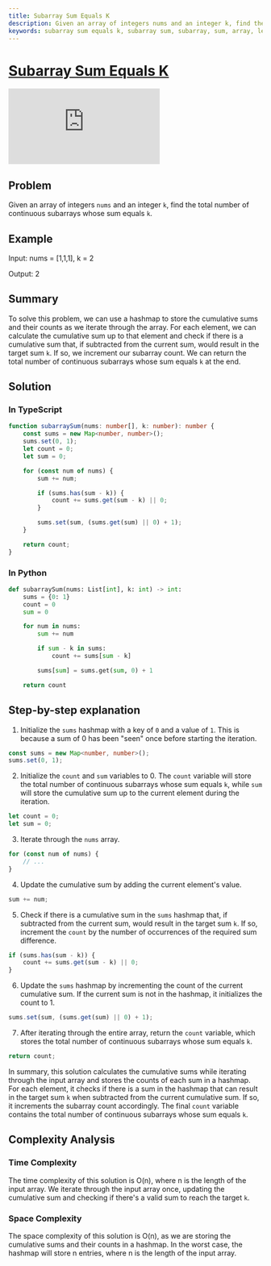 ```yaml
---
title: Subarray Sum Equals K
description: Given an array of integers nums and an integer k, find the total number of continuous subarrays whose sum equals k.
keywords: subarray sum equals k, subarray sum, subarray, sum, array, leetcode, leetcode solution, leetcode problem, leetcode algorithm, leetcode interview, leetcode interview question, leetcode interview algorithm, leetcode interview problem, leetcode interview solution, leetcode interview question, leetcode interview question solution, leetcode interview question algorithm, leetcode interview question problem, leetcode interview question answer, leetcode interview question explanation, leetcode interview question walkthrough, leetcode interview question video, leetcode interview question youtube, leetcode interview question github, leetcode interview question code, leetcode interview question code solution, leetcode interview question code explanation, leetcode interview question code walkthrough, leetcode interview question code video, leetcode interview question code youtube, leetcode interview question code github, leetcode interview question code answer, leetcode interview question code algorithm, leetcode interview question code problem, leetcode interview question code in typescript, leetcode interview question code in python
---
```



# [Subarray Sum Equals K](https://leetcode.com/problems/subarray-sum-equals-k/) <DifficultyChip difficulty="medium" />

<div className="iframe-container">
	<iframe className="responsive-iframe" src="https://www.youtube.com/embed/fFVZt-6sgyo"
					title="YouTube video player" frameBorder="0"
					allow="accelerometer; autoplay; clipboard-write; encrypted-media; gyroscope; picture-in-picture"
					allowFullScreen></iframe>
</div>

## Problem

Given an array of integers `nums` and an integer `k`, find the total number of continuous subarrays whose sum equals `k`.

## Example

Input: nums = [1,1,1], k = 2

Output: 2

## Summary

To solve this problem, we can use a hashmap to store the cumulative sums and their counts as we iterate through the array. For each element, we can calculate the cumulative sum up to that element and check if there is a cumulative sum that, if subtracted from the current sum, would result in the target sum `k`. If so, we increment our subarray count. We can return the total number of continuous subarrays whose sum equals `k` at the end.

## Solution

### In TypeScript

```typescript
function subarraySum(nums: number[], k: number): number {
	const sums = new Map<number, number>();
	sums.set(0, 1);
	let count = 0;
	let sum = 0;

	for (const num of nums) {
		sum += num;

		if (sums.has(sum - k)) {
			count += sums.get(sum - k) || 0;
		}

		sums.set(sum, (sums.get(sum) || 0) + 1);
	}

	return count;
}
```

### In Python

```python
def subarraySum(nums: List[int], k: int) -> int:
	sums = {0: 1}
	count = 0
	sum = 0

	for num in nums:
		sum += num

		if sum - k in sums:
			count += sums[sum - k]

		sums[sum] = sums.get(sum, 0) + 1

	return count
```

## Step-by-step explanation

1. Initialize the `sums` hashmap with a key of `0` and a value of `1`. This is because a sum of 0 has been "seen" once before starting the iteration.

```typescript
const sums = new Map<number, number>();
sums.set(0, 1);
```

2. Initialize the `count` and `sum` variables to 0. The `count` variable will store the total number of continuous subarrays whose sum equals `k`, while `sum` will store the cumulative sum up to the current element during the iteration.

```typescript
let count = 0;
let sum = 0;
```

3. Iterate through the `nums` array.

```typescript
for (const num of nums) {
	// ...
}
```

4. Update the cumulative sum by adding the current element's value.

```typescript
sum += num;
```

5. Check if there is a cumulative sum in the `sums` hashmap that, if subtracted from the current sum, would result in the target sum `k`. If so, increment the `count` by the number of occurrences of the required sum difference.

```typescript
if (sums.has(sum - k)) {
	count += sums.get(sum - k) || 0;
}
```

6. Update the `sums` hashmap by incrementing the count of the current cumulative sum. If the current sum is not in the hashmap, it initializes the count to 1.

```typescript
sums.set(sum, (sums.get(sum) || 0) + 1);
```

7. After iterating through the entire array, return the `count` variable, which stores the total number of continuous subarrays whose sum equals `k`.

```typescript
return count;
```

In summary, this solution calculates the cumulative sums while iterating through the input array and stores the counts of each sum in a hashmap. For each element, it checks if there is a sum in the hashmap that can result in the target sum `k` when subtracted from the current cumulative sum. If so, it increments the subarray count accordingly. The final `count` variable contains the total number of continuous subarrays whose sum equals `k`.

## Complexity Analysis

### Time Complexity

The time complexity of this solution is O(n), where n is the length of the input array. We iterate through the input array once, updating the cumulative sum and checking if there's a valid sum to reach the target `k`.

### Space Complexity

The space complexity of this solution is O(n), as we are storing the cumulative sums and their counts in a hashmap. In the worst case, the hashmap will store n entries, where n is the length of the input array.

